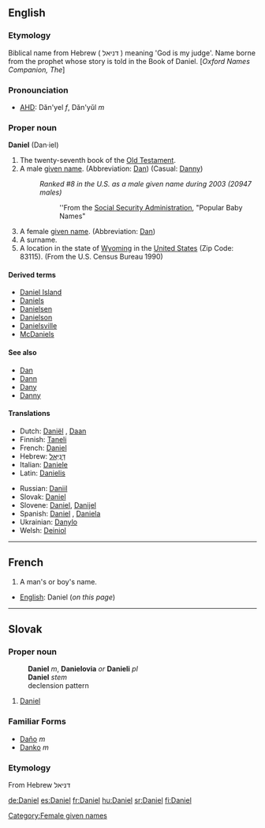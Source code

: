 ==English==
{{Bible|27|Ezekiel|Hosea}}

===Etymology===
Biblical name from Hebrew ( דניאל ) meaning 'God is my judge'. Name borne from the prophet whose story is told in the Book of Daniel. [''Oxford Names Companion, The'']

===Pronounciation===
*[[AHD]]: Dăn'yel ''f'', Dăn'yŭl ''m''

===Proper noun===
'''Daniel''' (Dan&middot;iel)

# The twenty-seventh book of the [[Old Testament]].
#A male [[given name]]. (Abbreviation: [[Dan]]) (Casual: [[Danny]])
#:''Ranked #8 in the U.S. as a male given name during 2003 (20947 males)''
#::''From the [http://www.ssa.gov Social Security Administration], "Popular Baby Names"
#A female [[given name]]. (Abbreviation: [[Dan]])
#A surname.
#A location in the state of [[Wyoming]] in the [[United States]] (Zip Code: 83115). (From the U.S. Census Bureau 1990)

[[Category:Female given names]]

====Derived terms====
*[[Daniel Island]]
*[[Daniels]]
*[[Danielsen]]
*[[Danielson]]
*[[Danielsville]]
*[[McDaniels]]

====See also====
*[[Dan]]
*[[Dann]]
*[[Dany]]
*[[Danny]]

====Translations====
{{top}}
*Dutch: [[Daniël]] {{m}}, [[Daan]] {{m}}
*Finnish: [[Taneli]]
*French: [[Daniel]]
*Hebrew: [[דניאל|דָּנִיֵּאל]] {{mf}}
*Italian: [[Daniele]]
*Latin: [[Danielis]]
{{mid}}
*Russian: [[Daniil]]
*Slovak: [[Daniel#Slovak|Daniel]] {{m}}
*Slovene: [[Daniel]], [[Danijel]]
*Spanish: [[Daniel]] {{m}}, [[Daniela]] {{f}}
*Ukrainian: [[Danylo]]
*Welsh: [[Deiniol]]
{{bottom}}
----

==French==

#A man's or boy's name.

*[[English]]: Daniel (''on this page'')
----

==Slovak==
===Proper noun===
:'''Daniel''' ''m'', '''Danielovia''' ''or'' '''Danieli''' ''pl''
:'''Daniel''' ''stem''
:declension pattern {{chlap}}
# [[Daniel#English|Daniel]]
===Familiar Forms===
* [[Daňo]] ''m''
* [[Danko]] ''m''
===Etymology===
From Hebrew דניאל

[[de:Daniel]]
[[es:Daniel]]
[[fr:Daniel]]
[[hu:Daniel]]
[[sr:Daniel]]
[[fi:Daniel]]